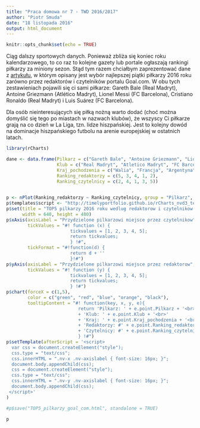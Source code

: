 ---
title: "Praca domowa nr 7 - TWD 2016/2017"
author: "Piotr Smuda"
date: "18 listopada 2016"
output: html_document
---

```{r setup, include = FALSE}
knitr::opts_chunk$set(echo = TRUE)
```

Ciąg dalszy sportowych danych. Ponieważ zbliża się koniec roku kalendarzowego, to co raz to kolejne gazety lub portale ogłaszają rankingi piłkarzy za miniony sezon. Stąd tym razem chciałbym zaprezentować dane z [artykułu](http://www.fcbarca.com/73709-czytelnicy-goalcom-messi-najlepszym-pilkarzem-na-swiecie-w-2016-roku.html), w którym opisany jest wybór najlepszej piątki piłkarzy 2016 roku zarówno przez redaktorów i czytelników portalu Goal.com. W obu tych zestawieniach pojawili się
ci sami piłkarze: Gareth Bale (Real Madryt), Antoine Griezmann (Atlético Madryt), Lionel Messi (FC Barcelona), Cristiano Ronaldo (Real Madryt) i Luis Suárez (FC Barcelona).

Dla osób nieinteresujących się piłką nożną warto dodać (choć można domyślić się tego po miastach w nazwach klubów), że wszyscy Ci piłkarze grają na co dzień w La Liga, tzn. lidze hiszpańskiej. Jest to kolejny dowód na dominacje hiszpańskiego futbolu na arenie europejskiej w ostatnich latach.

```{r, echo = TRUE, message = FALSE, warning = FALSE}
library(rCharts)

dane <- data.frame(Pilkarz = c("Gareth Bale", "Antoine Griezmann", "Lionel Messi", "Cristiano Ronaldo", "Luis Suarez"),
                   Klub = c("Real Madryt", "Atletico Madryt", "FC Barcelona", "Real Madryt", "FC Barcelona"),
                   Kraj_pochodzenia = c("Walia", "Francja", "Argentyna", "Portugalia", "Urugwaj"),
                   Ranking_redaktorzy = c(5, 3, 4, 1, 2),
                   Ranking_czytelnicy = c(2, 4, 1, 3, 5))
                   

p <- nPlot(Ranking_redaktorzy ~ Ranking_czytelnicy, group = "Pilkarz", data = dane, type = "scatterChart")
p$templates$script <- "http://timelyportfolio.github.io/rCharts_nvd3_templates/chartWithTitle.html"
p$set(title = "TOP5 pilkarzy 2016 roku wedlug redaktorow i czytelnikow portalu Goal.com",
      width = 640, height = 480)
p$xAxis(axisLabel = "Przydzielone pilkarzowi miejsce przez czytelnikow",
        tickValues = "#! function (x) {    
                        tickvalues = [1, 2, 3, 4, 5];
                        return tickvalues;
                        } !#",
        tickFormat = "#!function(d) {
                        return d + '' 
                        }!#")
p$yAxis(axisLabel = "Przydzielone pilkarzowi miejsce przez redaktorow",
        tickValues = "#! function (y) {    
                        tickvalues = [1, 2, 3, 4, 5];
                        return tickvalues;
                        } !#")
p$chart(forceX = c(1,5),
        color = c("green", "red", "blue", "orange", "black"),
        tooltipContent = "#! function(key, x, y, e){ 
                           return 'Pilkarz: ' + e.point.Pilkarz + '<br>'
                           + 'Klub: ' + e.point.Klub + '<br>' 
                           + 'Kraj: ' + e.point.Kraj_pochodzenia + '<br>' 
                           + 'Redaktorzy: #' + e.point.Ranking_redaktorzy + '<br>'
                           + 'Czytelnicy: #' + e.point.Ranking_czytelnicy
                           } !#")
p$setTemplate(afterScript = '<script>
  var css = document.createElement("style");
  css.type = "text/css";
  css.innerHTML = ".nv-x .nv-axislabel { font-size: 16px; }";
  document.body.appendChild(css);
  css = document.createElement("style");
  css.type = "text/css";
  css.innerHTML = ".nv-y .nv-axislabel { font-size: 16px; }";
  document.body.appendChild(css);
 </script>'
)

#p$save("TOP5_pilkarzy_goal_com.html", standalone = TRUE)
```

```{r, eval = FALSE, echo = FALSE, out.width = '1000px', out.height = '1000px', fig.align = 'center', fig.width = 10, fig.height = 8, warning = FALSE}
p
```